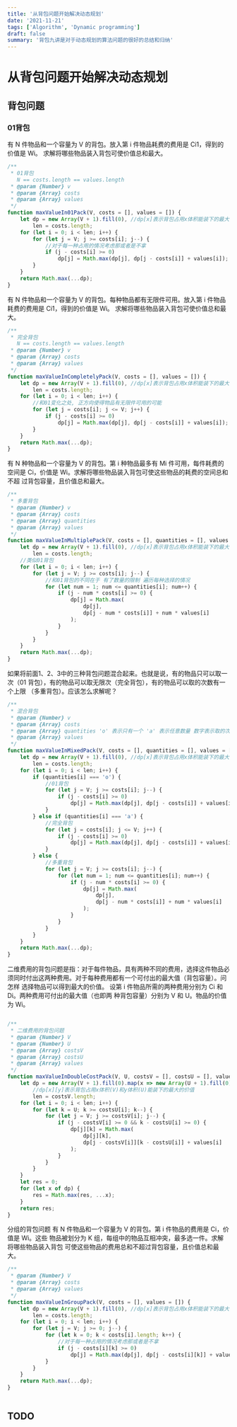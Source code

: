 ```yaml
---
title: '从背包问题开始解决动态规划'
date: '2021-11-21'
tags: ['Algorithm', 'Dynamic programming']
draft: false
summary: '背包九讲是对于动态规划的算法问题的很好的总结和归纳'
---
```


# 从背包问题开始解决动态规划

## 背包问题

### 01背包

有 N 件物品和一个容量为 V 的背包。放入第 i 件物品耗费的费用是 Ci1，得到的价值是 Wi。
求解将哪些物品装入背包可使价值总和最大。

```js
/**
 * 01背包
   N == costs.length == values.length
 * @param {Number} v 
 * @param {Array} costs 
 * @param {Array} values 
 */
function maxValueIn01Pack(V, costs = [], values = []) {
    let dp = new Array(V + 1).fill(0), //dp[x]表示背包占用x体积能装下的最大的价值
        len = costs.length;
    for (let i = 0; i < len; i++) {
        for (let j = V; j >= costs[i]; j--) {
            //对于每一种占用的情况考虑那或者是不拿
            if (j - costs[i] >= 0)
                dp[j] = Math.max(dp[j], dp[j - costs[i]] + values[i]);
        }
    }
    return Math.max(...dp);
}
```

有 N 件物品和一个容量为 V 的背包。每种物品都有无限件可用。放入第 i 件物品耗费的费用是 Ci1，得到的价值是 Wi。
求解将哪些物品装入背包可使价值总和最大。

```js
/**
 * 完全背包 
   N == costs.length == values.length
 * @param {Number} v 
 * @param {Array} costs 
 * @param {Array} values 
 */
function maxValueInCompletelyPack(V, costs = [], values = []) {
    let dp = new Array(V + 1).fill(0), //dp[x]表示背包占用x体积能装下的最大的价值
        len = costs.length;
    for (let i = 0; i < len; i++) {
        //和01变化之处, 正方向使得物品有无限件可用的可能
        for (let j = costs[i]; j <= V; j++) {
            if (j - costs[i] >= 0)
                dp[j] = Math.max(dp[j], dp[j - costs[i]] + values[i]);
        }
    }
    return Math.max(...dp);
}

```
 
有 N 种物品和一个容量为 V 的背包。第 i 种物品最多有 Mi 件可用，每件耗费的
空间是 Ci，价值是 Wi。求解将哪些物品装入背包可使这些物品的耗费的空间总和不超
过背包容量，且价值总和最大。
```js
/**
 * 多重背包 
 * @param {Number} v 
 * @param {Array} costs 
 * @param {Array} quantities 
 * @param {Array} values 
 */
function maxValueInMultiplePack(V, costs = [], quantities = [], values = []) {
    let dp = new Array(V + 1).fill(0), //dp[x]表示背包占用x体积能装下的最大的价值
        len = costs.length;
    //类似01背包
    for (let i = 0; i < len; i++) {
        for (let j = V; j >= costs[i]; j--) {
            //和01背包的不同在于 有了数量的限制 遍历每种选择的情况
            for (let num = 1; num <= quantities[i]; num++) {
                if (j - num * costs[i] >= 0) {
                    dp[j] = Math.max(
                        dp[j],
                        dp[j - num * costs[i]] + num * values[i]
                    );
                }
            }
        }
    }
    return Math.max(...dp);
}

```


如果将前面1、2、3中的三种背包问题混合起来。也就是说，有的物品只可以取一
次（01 背包），有的物品可以取无限次（完全背包），有的物品可以取的次数有一个上限
（多重背包）。应该怎么求解呢？

```js
/**
 * 混合背包 
 * @param {Number} v 
 * @param {Array} costs 
 * @param {Array} quantities 'o' 表示只有一个 'a' 表示任意数量 数字表示取的次数上限
 * @param {Array} values 
 */
function maxValueInMixedPack(V, costs = [], quantities = [], values = []) {
    let dp = new Array(V + 1).fill(0), //dp[x]表示背包占用x体积能装下的最大的价值
        len = costs.length;
    for (let i = 0; i < len; i++) {
        if (quantities[i] === 'o') {
            //01背包
            for (let j = V; j >= costs[i]; j--) {
                if (j - costs[i] >= 0)
                    dp[j] = Math.max(dp[j], dp[j - costs[i]] + values[i]);
            }
        } else if (quantities[i] === 'a') {
            //完全背包
            for (let j = costs[i]; j <= V; j++) {
                if (j - costs[i] >= 0)
                    dp[j] = Math.max(dp[j], dp[j - costs[i]] + values[i]);
            }
        } else {
            //多重背包
            for (let j = V; j >= costs[i]; j--) {
                for (let num = 1; num <= quantities[i]; num++) {
                    if (j - num * costs[i] >= 0) {
                        dp[j] = Math.max(
                            dp[j],
                            dp[j - num * costs[i]] + num * values[i]
                        );
                    }
                }
            }
        }
    }
    return Math.max(...dp);
}

```

二维费用的背包问题是指：对于每件物品，具有两种不同的费用，选择这件物品必
须同时付出这两种费用。对于每种费用都有一个可付出的最大值（背包容量）。问怎样
选择物品可以得到最大的价值。
设第 i 件物品所需的两种费用分别为 Ci 和 Di。两种费用可付出的最大值（也即两
种背包容量）分别为 V 和 U。物品的价值为 Wi。

```js

/**
 * 二维费用的背包问题 
 * @param {Number} V
 * @param {Number} U
 * @param {Array} costsV 
 * @param {Array} costsU
 * @param {Array} values 
 */
function maxValueInDoubleCostPack(V, U, costsV = [], costsU = [], values = []) {
    let dp = new Array(V + 1).fill(0).map(x => new Array(U + 1).fill(0)),
        //dp[x][y]表示背包占用x体积(V)和y体积(U)能装下的最大的价值
        len = costsV.length;
    for (let i = 0; i < len; i++) {
        for (let k = U; k >= costsU[i]; k--) {
            for (let j = V; j >= costsV[i]; j--) {
                if (j - costsV[i] >= 0 && k - costsU[i] >= 0) {
                    dp[j][k] = Math.max(
                        dp[j][k],
                        dp[j - costsV[i]][k - costsU[i]] + values[i]
                    );
                }
            }
        }
    }
    let res = 0;
    for (let x of dp) {
        res = Math.max(res, ...x);
    }
    return res;
}

```
 
分组的背包问题
有 N 件物品和一个容量为 V 的背包。第 i 件物品的费用是 Ci，价值是 Wi。这些
物品被划分为 K 组，每组中的物品互相冲突，最多选一件。求解将哪些物品装入背包
可使这些物品的费用总和不超过背包容量，且价值总和最大。

```js
/**
 * @param {Number} V
 * @param {Array} costs  
 * @param {Array} values 
 */
function maxValueInGroupPack(V, costs = [], values = []) {
    let dp = new Array(V + 1).fill(0), //dp[x]表示背包占用x体积能装下的最大的价值
        len = costs.length;
    for (let i = 0; i < len; i++) {
        for (let j = V; j >= 0; j--) {
            for (let k = 0; k < costs[i].length; k++) {
                //对于每一种占用的情况考虑那或者是不拿
                if (j - costs[i][k] >= 0)
                    dp[j] = Math.max(dp[j], dp[j - costs[i][k]] + values[i][k]);
            }
        }
    }
    return Math.max(...dp);
}
 
```

## TODO